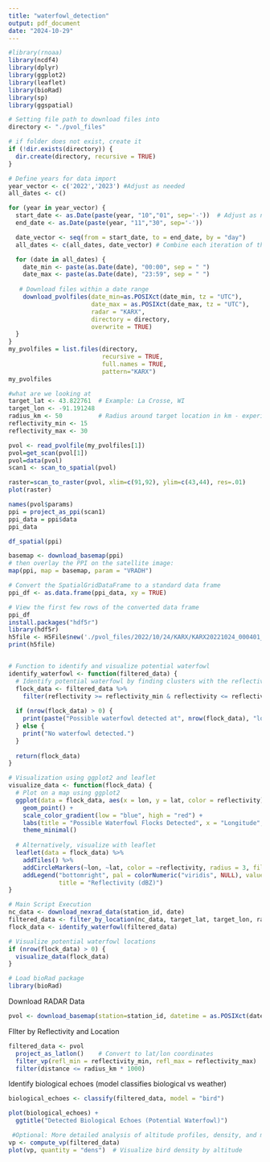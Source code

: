 ---
title: "waterfowl_detection"
output: pdf_document
date: "2024-10-29"
---

```{r}
#library(rnoaa)
library(ncdf4)
library(dplyr)
library(ggplot2)
library(leaflet)
library(bioRad)
library(sp)
library(ggspatial)

# Setting file path to download files into
directory <- "./pvol_files"

# if folder does not exist, create it
if (!dir.exists(directory)) {
  dir.create(directory, recursive = TRUE)
}

# Define years for data import
year_vector <- c('2022','2023') #Adjust as needed
all_dates <- c()

for (year in year_vector) {
  start_date <- as.Date(paste(year, "10","01", sep='-'))  # Adjust as needed
  end_date <- as.Date(paste(year, "11","30", sep='-'))

  date_vector <- seq(from = start_date, to = end_date, by = "day")
  all_dates <- c(all_dates, date_vector) # Combine each iteration of the loop to one vector

  for (date in all_dates) {
    date_min <- paste(as.Date(date), "00:00", sep = " ")
    date_max <- paste(as.Date(date), "23:59", sep = " ")
    
   # Download files within a date range
    download_pvolfiles(date_min=as.POSIXct(date_min, tz = "UTC"),
                       date_max = as.POSIXct(date_max, tz = "UTC"),
                       radar = "KARX",
                       directory = directory,
                       overwrite = TRUE)
  }
}
my_pvolfiles = list.files(directory, 
                          recursive = TRUE, 
                          full.names = TRUE, 
                          pattern="KARX")
my_pvolfiles
```

```{r}
#what are we looking at
target_lat <- 43.822761  # Example: La Crosse, WI
target_lon <- -91.191248
radius_km <- 50          # Radius around target location in km - experimenting
reflectivity_min <- 15
reflectivity_max <- 30

pvol <- read_pvolfile(my_pvolfiles[1])
pvol=get_scan(pvol[1])
pvol=data(pvol)
scan1 <- scan_to_spatial(pvol)

raster=scan_to_raster(pvol, xlim=c(91,92), ylim=c(43,44), res=.01)
plot(raster)

names(pvol$params)
ppi = project_as_ppi(scan1)
ppi_data = ppi$data
ppi_data

df_spatial(ppi)

basemap <- download_basemap(ppi)
# then overlay the PPI on the satellite image:
map(ppi, map = basemap, param = "VRADH")

# Convert the SpatialGridDataFrame to a standard data frame
ppi_df <- as.data.frame(ppi_data, xy = TRUE)

# View the first few rows of the converted data frame
ppi_df
install.packages("hdf5r")
library(hdf5r)
h5file <- H5File$new('./pvol_files/2022/10/24/KARX/KARX20221024_000401_V06.h5', mode = "r")
print(h5file)



```

```{r}
# Function to identify and visualize potential waterfowl
identify_waterfowl <- function(filtered_data) {
  # Identify potential waterfowl by finding clusters with the reflectivity range for waterfowl
  flock_data <- filtered_data %>%
    filter(reflectivity >= reflectivity_min & reflectivity <= reflectivity_max)
  
  if (nrow(flock_data) > 0) {
    print(paste("Possible waterfowl detected at", nrow(flock_data), "locations."))
  } else {
    print("No waterfowl detected.")
  }
  
  return(flock_data)
} 
```

```{r}
# Visualization using ggplot2 and leaflet
visualize_data <- function(flock_data) {
  # Plot on a map using ggplot2
  ggplot(data = flock_data, aes(x = lon, y = lat, color = reflectivity)) +
    geom_point() +
    scale_color_gradient(low = "blue", high = "red") +
    labs(title = "Possible Waterfowl Flocks Detected", x = "Longitude", y = "Latitude") +
    theme_minimal()
  
  # Alternatively, visualize with leaflet
  leaflet(data = flock_data) %>%
    addTiles() %>%
    addCircleMarkers(~lon, ~lat, color = ~reflectivity, radius = 3, fillOpacity = 0.7) %>%
    addLegend("bottomright", pal = colorNumeric("viridis", NULL), values = ~reflectivity,
              title = "Reflectivity (dBZ)")
}
```

```{r}
# Main Script Execution
nc_data <- download_nexrad_data(station_id, date)
filtered_data <- filter_by_location(nc_data, target_lat, target_lon, radius_km)
flock_data <- identify_waterfowl(filtered_data)

# Visualize potential waterfowl locations
if (nrow(flock_data) > 0) {
  visualize_data(flock_data)
}
```

```{r}
# Load bioRad package
library(bioRad)
```

Download RADAR Data

```{r}

pvol <- download_basemap(station=station_id, datetime = as.POSIXct(date, tz="UTC"))
```

FIlter by Reflectivity and Location

```{r}
filtered_data <- pvol 
  project_as_latlon()    # Convert to lat/lon coordinates
  filter_vp(refl_min = reflectivity_min, refl_max = reflectivity_max)
  filter(distance <= radius_km * 1000)
```

Identify biological echoes (model classifies biological vs weather)

```{r}
biological_echoes <- classify(filtered_data, model = "bird")
```

```{r}
plot(biological_echoes) +
  ggtitle("Detected Biological Echoes (Potential Waterfowl)") 
```

```{r}
 #Optional: More detailed analysis of altitude profiles, density, and movement patterns
vp <- compute_vp(filtered_data)
plot(vp, quantity = "dens")  # Visualize bird density by altitude
```
